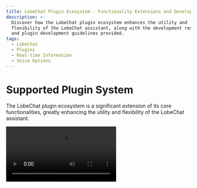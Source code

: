 ```yaml
---
title: LobeChat Plugin Ecosystem - Functionality Extensions and Development Resources
description: >-
  Discover how the LobeChat plugin ecosystem enhances the utility and
  flexibility of the LobeChat assistant, along with the development resources
  and plugin development guidelines provided.
tags:
  - LobeChat
  - Plugins
  - Real-time Information
  - Voice Options
---
```


# Supported Plugin System

The LobeChat plugin ecosystem is a significant extension of its core functionalities, greatly enhancing the utility and flexibility of the LobeChat assistant.

<Video src="https://github.com/lobehub/lobe-chat/assets/28616219/f29475a3-f346-4196-a435-41a6373ab9e2" />

By leveraging plugins, the LobeChat assistants are capable of accessing and processing real-time information, such as searching online for data and providing users with timely and relevant insights.

Moreover, these plugins are not solely limited to news aggregation; they can also extend to other practical functionalities, such as quickly retrieving documents, generating images, obtaining data from various platforms such as Bilibili and Steam, and interacting with an array of third-party services.

To learn more, please refer to the [Plugin Usage](/en/docs/usage/plugins/basic). Additionally, quality voice options (OpenAI Audio, Microsoft Edge Speech) are available to cater to users from different regions and cultural backgrounds. Users can select suitable voices based on personal preferences or specific situations, providing a personalized communication experience.

